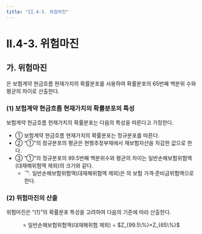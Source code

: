 ```yaml
---
title: "II.4-3. 위험마진"
---
```

# II.4-3. 위험마진

## 가. 위험마진
<OverlayDemo id="위험마진" />은 보험계약 현금흐름 현재가치의 확률분포를 사용하여 확률분포의 65번째 백분위 수와 평균의 차이로 산출한다.

### (1) 보험계약 현금흐름 현재가치의 확률분포의 특성
보험계약 현금흐름 현재가치의 확률분포는 다음의 특성을 따른다고 가정한다.
- ① 보험계약 현금흐름 현재가치의 확률분포는 정규분포를 따른다.
- ② “①”의 정규분포의 평균은 현행추정부채에서 재보험자산을 차감한 값으로 한다.
- ③ “①”의 정규분포의 99.5번째 백분위수와 평균의 차이는 일반손해보험위험액(대재해위험액 제외)의 크기와 같다.
  - ᄀ. 일반손해보험위험액(대재해위험액 제외)은 <OverlayDemo id="432"/>의 보험 가격·준비금위험액으로 한다.

### (2) 위험마진의 산출
위험마진은 “(1)”의 확률분포 특성을 고려하여 다음의 기준에 따라 산출한다.

<Math>
위험마진
<center> = 일반손해보험위험액(대재해위험 제외) ÷ $Z_{99.5\%}×Z_{65\%}$</center>
</Math>
